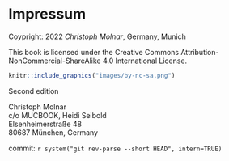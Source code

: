 # Impressum {-}

Coypright: 2022 *Christoph Molnar*, Germany, Munich

This book is licensed under the Creative Commons Attribution-NonCommercial-ShareAlike 4.0 International License.
```r
knitr::include_graphics("images/by-nc-sa.png")
```


Second edition

Christoph Molnar  
c/o MUCBOOK, Heidi Seibold  
Elsenheimerstraße 48  
80687 München, Germany

commit: `r system("git rev-parse --short HEAD", intern=TRUE)`
